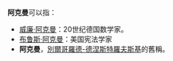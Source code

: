 '''阿克曼'''可以指：

* [[威廉·阿克曼|威廉·阿克曼]]：20世纪德国数学家。
* [[布鲁斯·阿克曼|布鲁斯·阿克曼]]：美国宪法学家
* '''阿克曼'''，[[別爾哥羅德-德涅斯特羅夫斯基|別爾哥羅德-德涅斯特羅夫斯基]]的舊稱。
{{disambig|A|Cat=三字译名消歧义}}